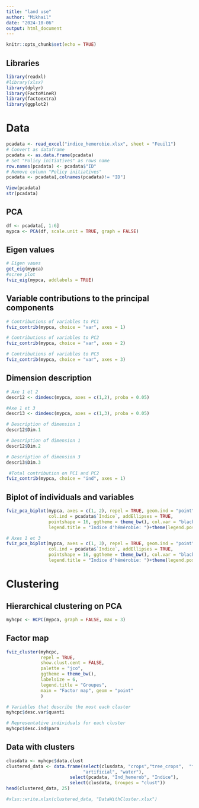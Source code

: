 ```yaml
---
title: "land use"
author: "Mikhail"
date: "2024-10-06"
output: html_document
---
```


```r
knitr::opts_chunk$set(echo = TRUE)
```

## Libraries 
```r
library(readxl)
#library(xlsx)
library(dplyr)
library(FactoMineR)
library(factoextra)
library(ggplot2)
```

# Data
```r
pcadata <- read_excel("indice_hemerobie.xlsx", sheet = "Feuil1")
# Convert as dataframe
pcadata <- as.data.frame(pcadata)
# Set "Policy initiatives" as rows name
row.names(pcadata) <- pcadata$"ID"
# Remove column "Policy initiatives"
pcadata <- pcadata[,colnames(pcadata)!= "ID"]

View(pcadata)
str(pcadata)
```

## PCA
```r
df <- pcadata[, 1:6]
mypca <- PCA(df, scale.unit = TRUE, graph = FALSE)
```

## Eigen values
```r
# Eigen vaues
get_eig(mypca)
#scree plot
fviz_eig(mypca, addlabels = TRUE)
```

## Variable contributions to the principal components
```r
# Contributions of variables to PC1
fviz_contrib(mypca, choice = "var", axes = 1)

# Contributions of variables to PC2
fviz_contrib(mypca, choice = "var", axes = 2)

# Contributions of variables to PC3
fviz_contrib(mypca, choice = "var", axes = 3)
```

## Dimension description
```r
# Axe 1 et 2
descr12 <- dimdesc(mypca, axes = c(1,2), proba = 0.05)

#Axe 1 et 3
descr13 <- dimdesc(mypca, axes = c(1,3), proba = 0.05)

# Description of dimension 1
descr12$Dim.1

# Description of dimension 1
descr12$Dim.2

# Description of dimension 3
descr13$Dim.3

```


```r
 #Total contribution on PC1 and PC2
fviz_contrib(mypca, choice = "ind", axes = 1)
```


## Biplot of individuals and variables
```r
fviz_pca_biplot(mypca, axes = c(1, 2), repel = TRUE, geom.ind = "point", 
                col.ind = pcadata$`Indice`, addEllipses = TRUE,
                pointshape = 16, ggtheme = theme_bw(), col.var = "black",
                legend.title = "Indice d'hémérobie: ")+theme(legend.position = "top")

# Axes 1 et 3
fviz_pca_biplot(mypca, axes = c(1, 3), repel = TRUE, geom.ind = "point", 
                col.ind = pcadata$`Indice`, addEllipses = TRUE,
                pointshape = 16, ggtheme = theme_bw(), col.var = "black",
                legend.title = "Indice d'hémérobie: ")+theme(legend.position = "top")
```


# Clustering
## Hierarchical clustering on PCA
```r
myhcpc <- HCPC(mypca, graph = FALSE, max = 3)
```

## Factor map
```r
fviz_cluster(myhcpc,
             repel = TRUE,            
             show.clust.cent = FALSE, 
             palette = "jco",       
             ggtheme = theme_bw(),
             labelsize = 6,
             legend.title = "Groupes",
             main = "Factor map", geom = "point"
             )
```

```r
# Variables that describe the most each cluster
myhcpc$desc.var$quanti

# Representative individuals for each cluster
myhcpc$desc.ind$para
```


## Data with clusters
```r
clusdata <- myhcpc$data.clust
clustered_data <- data.frame(select(clusdata, "crops","tree_crops",  "forest", "savannah", 
                             "artificial", "water"), 
                        select(pcadata, "Ind_hemerob", "Indice"),
                        select(clusdata, Groupes = "clust"))
head(clustered_data, 25)

#xlsx::write.xlsx(clustered_data, "DataWithCluster.xlsx")
```

